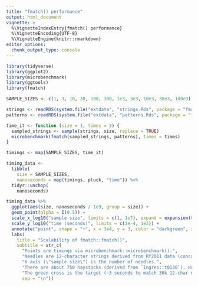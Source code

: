 ```yaml
---
title: "fmatch() performance"
output: html_document
vignette: >
  %\VignetteIndexEntry{fmatch() performance}
  %\VignetteEncoding{UTF-8}
  %\VignetteEngine{knitr::rmarkdown}
editor_options: 
  chunk_output_type: console
---
```


```r
library(tidyverse)
library(ggplot2)
library(microbenchmark)
library(ggtools)
library(fmatch)
```

```r
SAMPLE_SIZES <- c(1, 3, 10, 30, 100, 300, 1e3, 3e3, 10e3, 30e3, 100e3)
```

```r
strings <- readRDS(system.file("extdata", "strings.Rds", package = "fmatch"))
patterns <- readRDS(system.file("extdata", "patterns.Rds", package = "fmatch"))
```

```r
time_it <- function (size = 1, times = 3) {
  sampled_strings <- sample(strings, size, replace = TRUE)
  microbenchmark(fmatch(sampled_strings, patterns), times = times)
}
```

```r
timings <- map(SAMPLE_SIZES, time_it)
```

```r
timing_data <-
  tibble(
    size = SAMPLE_SIZES,
    nanoseconds = map(timings, pluck, "time")) %>%
  tidyr::unchop(
    nanoseconds)
```

```r
timing_data %>%
  ggplot(aes(size, nanoseconds / 1e9, group = size)) +
  geom_point(alpha = I(0.5)) +
  scale_x_log10("sample size", limits = c(1, 1e7), expand = expansion(0, 1)) +
  scale_y_log10("time (seconds)", limits = c(1e-4, 1e3)) +
  annotate("point", shape = "+", x = 3e4, y = 3, color = "darkgreen", size = I(10)) +
  labs(
    title = "Scalability of fmatch::fmatch()",
    subtitle = str_c(
      "Points are timings via microbenchmark::microbenchmark().",
      "Needles are 12-character strings derived from RY2011 data (concatenations of `cat_id` and `SIC_id`).",
      "X axis (\"sample size\") is the number of needles.",
      "There are about 750 haystacks (derived from `Ingres::t0130`). Haystacks are also 12-character strings.",
      "The green cross is the target (~3 seconds to match 30k 12-char needles against 750 12-char haystacks)",
      sep = "\n"))
```